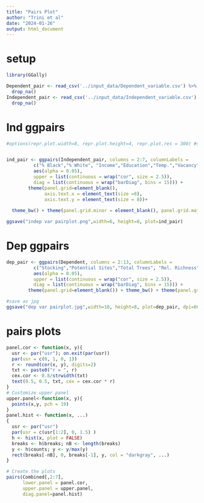 ```yaml
---
title: "Pairs Plot"
author: "Trini et al"
date: "2024-01-26"
output: html_document
---
```


# setup
```r

library(GGally)

Dependent_pair <- read_csv('../input_data/Dependent_variable.csv') %>% 
  drop_na()
Independent_pair <- read_csv('../input_data/Independent_variable.csv') %>% 
  drop_na()

```

# Ind ggpairs
```r
#options(repr.plot.width=8, repr.plot.height=4, repr.plot.res = 300) #set resolution


ind_pair <- ggpairs(Independent_pair, columns = 2:7, columnLabels = 
          c("% Black","% White", "Income","Education","Temp.","Vacancy"), 
          aes(alpha = 0.05), 
          upper = list(continuous = wrap("cor", size = 2.5)),
          diag = list(continuous = wrap("barDiag", bins = 15))) +
        theme(panel.grid=element_blank(),
              axis.text.x = element_text(size =8),
              axis.text.y = element_text(size = 8))+
  
  theme_bw() + theme(panel.grid.minor = element_blank(), panel.grid.major = element_blank())

ggsave("indep var pairplot.png",width=6, height=8, plot=ind_pair)
```

# Dep ggpairs
```r
dep_pair <- ggpairs(Dependent, columns = 2:13, columnLabels = 
          c("Stocking","Potential Sites","Total Trees", "Rel. Richness", "Evenness", "Beta Diversity", "Average DBH", "Poor Condition", "Good Condition", "Pit Size", "Showy"), #set titles
          aes(alpha = 0.05), 
          upper = list(continuous = wrap("cor", size = 2.5)),
          diag = list(continuous = wrap("barDiag", bins = 15))) +
        theme(panel.grid=element_blank()) + theme_bw() + theme(panel.grid.minor = element_blank(), panel.grid.major = element_blank())

#save as jpg
ggsave("dep var pairplot.jpg",width=10, height=8, plot=dep_pair, dpi=600 )
```

# pairs plots
```r

panel.cor <- function(x, y){
  usr <- par("usr"); on.exit(par(usr))
  par(usr = c(0, 1, 0, 1))
  r <- round(cor(x, y), digits=2)
  txt <- paste0("r = ", r)
  cex.cor <- 0.8/strwidth(txt)
  text(0.5, 0.5, txt, cex = cex.cor * r)
}
# Customize upper panel
upper.panel<-function(x, y){
  points(x,y, pch = 19)
}
panel.hist <- function(x, ...)
{
  usr <- par("usr")
  par(usr = c(usr[1:2], 0, 1.5) )
  h <- hist(x, plot = FALSE)
  breaks <- h$breaks; nB <- length(breaks)
  y <- h$counts; y <- y/max(y)
  rect(breaks[-nB], 0, breaks[-1], y, col = "darkgray", ...)
}

# Create the plots
pairs(Combined[,2:7], 
      lower.panel = panel.cor,
      upper.panel = upper.panel,
      diag.panel=panel.hist)

```



